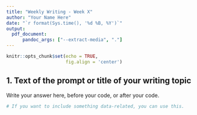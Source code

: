 ```yaml
---
title: "Weekly Writing - Week X"
author: "Your Name Here"
date: "`r format(Sys.time(), '%d %B, %Y')`"
output: 
  pdf_document:
      pandoc_args: ["--extract-media", "."]
---
```


```r
knitr::opts_chunk$set(echo = TRUE,
                      fig.align = 'center')
```

## 1. Text of the prompt or title of your writing topic

Write your answer here, before your code, or after your code.

```r
# If you want to include something data-related, you can use this.
```


